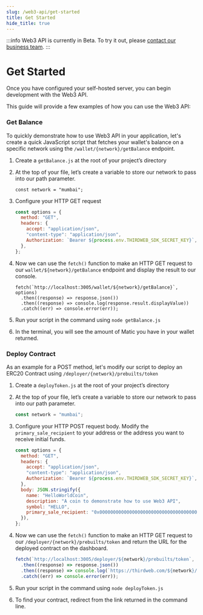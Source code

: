 ```yaml
---
slug: /web3-api/get-started
title: Get Started
hide_title: true
---
```


:::info
Web3 API is currently in Beta. To try it out, please [contact our business team](https://thirdweb.com/contact-us).
:::

# Get Started

Once you have configured your self-hosted server, you can begin development with the Web3 API.

This guide will provide a few examples of how you can use the Web3 API:

### Get Balance

To quickly demonstrate how to use Web3 API in your application, let's create a quick JavaScript script that fetches your wallet's balance on a specific network using the `/wallet/{network}/getBalance` endpoint.

1. Create a `getBalance.js` at the root of your project’s directory
2. At the top of your file, let’s create a variable to store our network to pass into our path parameter.

   ```
   const network = "mumbai";
   ```

3. Configure your HTTP GET request

   ```jsx
   const options = {
     method: "GET",
     headers: {
       accept: "application/json",
       "content-type": "application/json",
       Authorization: `Bearer ${process.env.THIRDWEB_SDK_SECRET_KEY}`,
     },
   };
   ```

4. Now we can use the `fetch()` function to make an HTTP GET request to our `wallet/${network}/getBalance` endpoint and display the result to our console.

   ```
   fetch(`http://localhost:3005/wallet/${network}/getBalance}`, options)
     .then((response) => response.json())
     .then((response) => console.log(response.result.displayValue))
     .catch((err) => console.error(err));
   ```

5. Run your script in the command using `node getBalance.js`
6. In the terminal, you will see the amount of Matic you have in your wallet returned.

### Deploy Contract

As an example for a POST method, let's modify our script to deploy an ERC20 Contract using `/deployer/{network}/prebuilts/token`

1. Create a `deployToken.js` at the root of your project’s directory
2. At the top of your file, let’s create a variable to store our network to pass into our path parameter.

   ```jsx
   const network = "mumbai";
   ```

3. Configure your HTTP POST request body. Modify the `primary_sale_recipient` to your address or the address you want to receive initial funds.

   ```jsx
   const options = {
     method: "GET",
     headers: {
       accept: "application/json",
       "content-type": "application/json",
       Authorization: `Bearer ${process.env.THIRDWEB_SDK_SECRET_KEY}`,
     },
     body: JSON.stringify({
       name: "HelloWorldCoin",
       description: "A coin to demonstrate how to use Web3 API",
       symbol: "HELLO",
       primary_sale_recipient: "0x0000000000000000000000000000000000000000",
     }),
   };
   ```

4. Now we can use the `fetch()` function to make an HTTP GET request to our `/deployer/{network}/prebuilts/token` and return the URL for the deployed contract on the dashboard.

   ```jsx
   fetch(`http://localhost:3005/deployer/${network}/prebuilts/token`, options)
     .then((response) => response.json())
     .then((response) => console.log(`https://thirdweb.com/${network}/${response.result.deployedAddress}`)
     .catch((err) => console.error(err));
   ```

5. Run your script in the command using `node deployToken.js`
6. To find your contract, redirect from the link returned in the command line.
